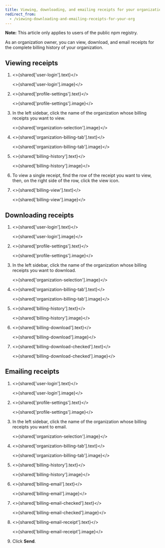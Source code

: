 ```yaml
---
title: Viewing, downloading, and emailing receipts for your organization
redirect_from:
  - /viewing-downloading-and-emailing-receipts-for-your-org
---
```


<Note>

**Note:** This article only applies to users of the public npm registry.

</Note>

As an organization owner, you can view, download, and email receipts for the complete billing history of your organization.

## Viewing receipts

1. <>{shared['user-login'].text}</>

   <>{shared['user-login'].image}</>

2. <>{shared['profile-settings'].text}</>

   <>{shared['profile-settings'].image}</>

3. In the left sidebar, click the name of the organization whose billing receipts you want to view.

   <>{shared['organization-selection'].image}</>

4. <>{shared['organization-billing-tab'].text}</>

   <>{shared['organization-billing-tab'].image}</>

5. <>{shared['billing-history'].text}</>

   <>{shared['billing-history'].image}</>

6. To view a single receipt, find the row of the receipt you want to view, then, on the right side of the row, click the view icon.

6. <>{shared['billing-view'].text}</>

   <>{shared['billing-view'].image}</>

## Downloading receipts

1. <>{shared['user-login'].text}</>

   <>{shared['user-login'].image}</>

2. <>{shared['profile-settings'].text}</>

   <>{shared['profile-settings'].image}</>

3. In the left sidebar, click the name of the organization whose billing receipts you want to download.

   <>{shared['organization-selection'].image}</>

4. <>{shared['organization-billing-tab'].text}</>

   <>{shared['organization-billing-tab'].image}</>

5. <>{shared['billing-history'].text}</>

   <>{shared['billing-history'].image}</>

6. <>{shared['billing-download'].text}</>

   <>{shared['billing-download'].image}</>

7. <>{shared['billing-download-checked'].text}</>

   <>{shared['billing-download-checked'].image}</>

## Emailing receipts

1. <>{shared['user-login'].text}</>

   <>{shared['user-login'].image}</>

2. <>{shared['profile-settings'].text}</>

   <>{shared['profile-settings'].image}</>

3. In the left sidebar, click the name of the organization whose billing receipts you want to email.

   <>{shared['organization-selection'].image}</>

4. <>{shared['organization-billing-tab'].text}</>

   <>{shared['organization-billing-tab'].image}</>

5. <>{shared['billing-history'].text}</>

   <>{shared['billing-history'].image}</>

6. <>{shared['billing-email'].text}</>

   <>{shared['billing-email'].image}</>

7. <>{shared['billing-email-checked'].text}</>

   <>{shared['billing-email-checked'].image}</>

8. <>{shared['billing-email-receipt'].text}</>

   <>{shared['billing-email-receipt'].image}</>

9. Click **Send**.
